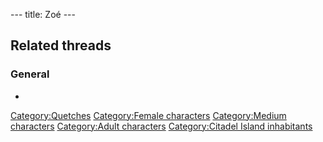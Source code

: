 ---
title: Zoé
---

{{Character|
Name=Zoé|
Image=QT_ZOE.jpg|
Race=[[Quetch]]|
Gender=Female|
Size=Medium|
Age=Adult}}

==Related threads==
===General===
* {{thread|id=10898|title=Does Twinsen REALLY love Zoe`?}}

{{Stub}}

[[Category:Quetches]]
[[Category:Female characters]]
[[Category:Medium characters]]
[[Category:Adult characters]]
[[Category:Citadel Island inhabitants]]